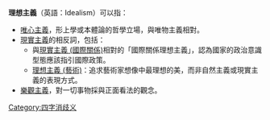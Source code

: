 '''理想主義'''（英語：Idealism）可以指：

* [[唯心主義|唯心主義]]，形上學或本體論的哲學立場，與唯物主義相對。
* [[現實主義|現實主義]]的相反詞，包括：
** 與[[現實主義_(國際關係)|現實主義 (國際關係)]]相對的「國際關係理想主義」，認為國家的政治意識型態應該指引國際政策。
** [[理想主義_(藝術)|理想主義 (藝術)]]：追求藝術家想像中最理想的美，而非自然主義或現實主義的表現方式。
* [[樂觀主義|樂觀主義]]，對一切事物採與正面看法的觀念。

{{disambiguation}}
[[Category:四字消歧义|Category:四字消歧义]]